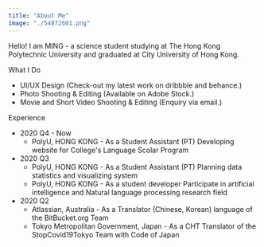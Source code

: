 ```yaml
---
title: "About Me"
image: "./54872601.png"
---
```



Hello! I am MING - a science student studying at The Hong Kong Polytechnic University and graduated at City University of Hong Kong.

What I Do
- UI/UX Design (Check-out my latest work on dribbble and behance.)
- Photo Shooting & Editing (Available on Adobe Stock.)
- Movie and Short Video Shooting & Editing (Enquiry via email.)

Experience
- 2020 Q4 - Now
  - PolyU, HONG KONG - As a Student Assistant (PT) Developing website for College's Language Scolar Program
- 2020 Q3
  - PolyU, HONG KONG - As a Student Assistant (PT) Planning data statistics and visualizing system
  - PolyU, HONG KONG - As a student developer Participate in artificial intelligence and Natural language processing research field
- 2020 Q2
  - Atlassian, Australia - As a Translator (Chinese, Korean) language of the BitBucket.org Team 
  - Tokyo Metropolitan Government, Japan - As a CHT Translator of the StopCovid19Tokyo Team with Code of Japan

